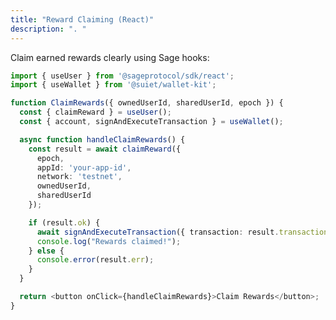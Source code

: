 ```yaml
---
title: "Reward Claiming (React)"
description: ". "
---
```


Claim earned rewards clearly using Sage hooks:

```typescript
import { useUser } from '@sageprotocol/sdk/react';
import { useWallet } from '@suiet/wallet-kit';

function ClaimRewards({ ownedUserId, sharedUserId, epoch }) {
  const { claimReward } = useUser();
  const { account, signAndExecuteTransaction } = useWallet();

  async function handleClaimRewards() {
    const result = await claimReward({
      epoch,
      appId: 'your-app-id',
      network: 'testnet',
      ownedUserId,
      sharedUserId
    });

    if (result.ok) {
      await signAndExecuteTransaction({ transaction: result.transaction });
      console.log("Rewards claimed!");
    } else {
      console.error(result.err);
    }
  }

  return <button onClick={handleClaimRewards}>Claim Rewards</button>;
}
```
